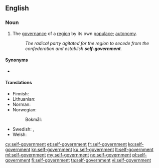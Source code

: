 ==English==

===Noun===
{{en-noun|head=[[self]]-[[government]]|-}}

# The [[governance]] of a [[region]] by its own [[populace]]; [[autonomy]].
#: ''The radical party agitated for the region to secede from the confederation and establish '''self-government'''.''

====Synonyms====
* {{l|en|self-rule}}

====Translations====
{{trans-top|self-government}}
* Finnish: {{t|fi|itsehallinto}}
* Lithuanian: {{t+|lt|savivalda|f}}
* Norman: {{t|nrf|gouvèrnément dé sé|m}}
* Norwegian:
*: Bokmål: {{t|nb|selvstyre|n}}
{{trans-mid}}
* Swedish: {{t|sv|självstyre|n}}, {{t+|sv|autonomi|c}}
* Welsh: {{t+|cy|hunanlywodraeth}}
{{trans-bottom}}

[[cy:self-government]]
[[et:self-government]]
[[fr:self-government]]
[[ko:self-government]]
[[kn:self-government]]
[[ku:self-government]]
[[lt:self-government]]
[[ml:self-government]]
[[my:self-government]]
[[no:self-government]]
[[pl:self-government]]
[[fi:self-government]]
[[ta:self-government]]
[[vi:self-government]]